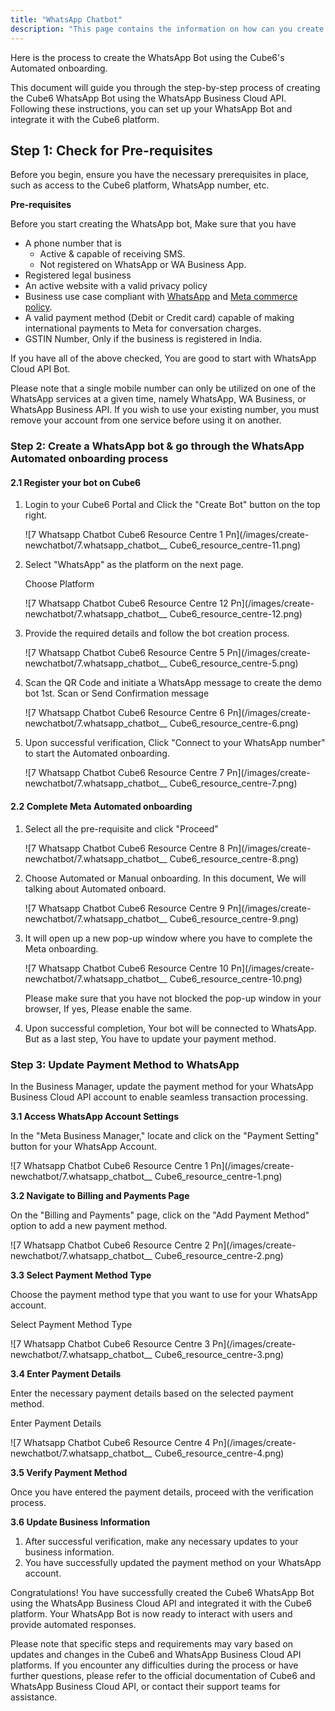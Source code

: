 ```yaml
---
title: "WhatsApp Chatbot"
description: "This page contains the information on how can you create the WhatsApp chatbot for your business. "
---
```


Here is the process to create the WhatsApp Bot using the  Cube6's Automated onboarding.

This document will guide you through the step-by-step process of creating the  Cube6 WhatsApp Bot using the WhatsApp Business Cloud API. Following these instructions, you can set up your WhatsApp Bot and integrate it with the  Cube6 platform.

## **Step 1: Check for Pre-requisites**

Before you begin, ensure you have the necessary prerequisites in place, such as access to the  Cube6 platform, WhatsApp number, etc.

**Pre-requisites**

Before you start creating the WhatsApp bot, Make sure that you have

- A phone number that is
  - Active & capable of receiving SMS.
  - Not registered on WhatsApp or WA Business App.
- Registered legal business
- An active website with a valid privacy policy
- Business use case compliant with [WhatsApp](https://www.whatsapp.com/legal/commerce-policy) and [Meta commerce policy](https://www.facebook.com/policies_center/commerce/).
- A valid payment method (Debit or Credit card) capable of making international payments to Meta for conversation charges.
- GSTIN Number, Only if the business is registered in India.

If you have all of the above checked, You are good to start with WhatsApp Cloud API Bot.

<Note>
  Please note that a single mobile number can only be utilized on one of the WhatsApp services at a given time, namely WhatsApp, WA Business, or WhatsApp Business API. If you wish to use your existing number, you must remove your account from one service before using it on another.
</Note>

### **Step 2: Create a WhatsApp bot & go through the WhatsApp Automated onboarding process**

#### **2.1 Register your bot on  Cube6**

1. Login to your  Cube6 Portal and Click the "Create Bot" button on the top right.

   ![7 Whatsapp Chatbot  Cube6 Resource Centre 1 Pn](/images/create-newchatbot/7.whatsapp_chatbot__ Cube6_resource_centre-11.png)
2. Select "WhatsApp" as the platform on the next page.

   Choose Platform

   ![7 Whatsapp Chatbot  Cube6 Resource Centre 12 Pn](/images/create-newchatbot/7.whatsapp_chatbot__ Cube6_resource_centre-12.png)
3. Provide the required details and follow the bot creation process.

   ![7 Whatsapp Chatbot  Cube6 Resource Centre 5 Pn](/images/create-newchatbot/7.whatsapp_chatbot__ Cube6_resource_centre-5.png)
4. Scan the QR Code and initiate a WhatsApp message to create the demo bot 1st. Scan or Send Confirmation message

   ![7 Whatsapp Chatbot  Cube6 Resource Centre 6 Pn](/images/create-newchatbot/7.whatsapp_chatbot__ Cube6_resource_centre-6.png)
5. Upon successful verification, Click "Connect to your WhatsApp number" to start the Automated onboarding.

   ![7 Whatsapp Chatbot  Cube6 Resource Centre 7 Pn](/images/create-newchatbot/7.whatsapp_chatbot__ Cube6_resource_centre-7.png)

#### **2.2 Complete Meta Automated onboarding**

1. Select all the pre-requisite and click "Proceed"

   ![7 Whatsapp Chatbot  Cube6 Resource Centre 8 Pn](/images/create-newchatbot/7.whatsapp_chatbot__ Cube6_resource_centre-8.png)
2. Choose Automated or Manual onboarding. In this document, We will talking about Automated onboard.

   ![7 Whatsapp Chatbot  Cube6 Resource Centre 9 Pn](/images/create-newchatbot/7.whatsapp_chatbot__ Cube6_resource_centre-9.png)
3. It will open up a new pop-up window where you have to complete the Meta onboarding.

   ![7 Whatsapp Chatbot  Cube6 Resource Centre 10 Pn](/images/create-newchatbot/7.whatsapp_chatbot__ Cube6_resource_centre-10.png)

   <Note>
     Please make sure that you have not blocked the pop-up window in your browser, If yes, Please enable the same.
   </Note>
4. Upon successful completion, Your bot will be connected to WhatsApp. But as a last step, You have to update your payment method.

### **Step 3: Update Payment Method to WhatsApp**

In the Business Manager, update the payment method for your WhatsApp Business Cloud API account to enable seamless transaction processing.

**3.1 Access WhatsApp Account Settings**

In the "Meta Business Manager," locate and click on the "Payment Setting" button for your WhatsApp Account.

![7 Whatsapp Chatbot  Cube6 Resource Centre 1 Pn](/images/create-newchatbot/7.whatsapp_chatbot__ Cube6_resource_centre-1.png)

**3.2 Navigate to Billing and Payments Page**

On the "Billing and Payments" page, click on the "Add Payment Method" option to add a new payment method.

![7 Whatsapp Chatbot  Cube6 Resource Centre 2 Pn](/images/create-newchatbot/7.whatsapp_chatbot__ Cube6_resource_centre-2.png)

**3.3 Select Payment Method Type**

Choose the payment method type that you want to use for your WhatsApp account.

Select Payment Method Type

![7 Whatsapp Chatbot  Cube6 Resource Centre 3 Pn](/images/create-newchatbot/7.whatsapp_chatbot__ Cube6_resource_centre-3.png)

**3.4 Enter Payment Details**

Enter the necessary payment details based on the selected payment method.

Enter Payment Details

![7 Whatsapp Chatbot  Cube6 Resource Centre 4 Pn](/images/create-newchatbot/7.whatsapp_chatbot__ Cube6_resource_centre-4.png)

**3.5 Verify Payment Method**

Once you have entered the payment details, proceed with the verification process.

**3.6 Update Business Information**

1. After successful verification, make any necessary updates to your business information.
2. You have successfully updated the payment method on your WhatsApp account.

Congratulations\! You have successfully created the  Cube6 WhatsApp Bot using the WhatsApp Business Cloud API and integrated it with the  Cube6 platform. Your WhatsApp Bot is now ready to interact with users and provide automated responses.

<Info>
  Please note that specific steps and requirements may vary based on updates and changes in the  Cube6 and WhatsApp Business Cloud API platforms. If you encounter any difficulties during the process or have further questions, please refer to the official documentation of  Cube6 and WhatsApp Business Cloud API, or contact their support teams for assistance.
</Info>